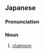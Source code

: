 ==Japanese==
{{wikipedia|lang=ja}}
{{ja-kanjitab|ぶ|しつ|yomi=o}}

===Pronunciation===
{{ja-pron|ぶしつ|y=o}}

===Noun===
{{ja-noun|ぶしつ}}

# [[clubroom]] {{gloss|room used for club activities}}